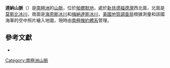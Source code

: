 {{Coord|73|12|S|62|25|W|source:GNIS|display=title}}

'''達納山脈'''（{{lang-en|Dana Mountains}}）是[[南極洲|南極洲]]的[[山脈|山脈]]，位於[[帕爾默地|帕爾默地]]，處於[[新貝德福德灣|新貝德福德灣]]西北面，北面是[[莫斯比冰川|莫斯比冰川]]，南面是[[海恩斯冰川_(帕爾默地)|海恩斯冰川]]和[[梅納達斯冰川|梅納達斯冰川]]，[[美國地質調查局|美國地質調查局]]根據測量和該國海軍的空中照片繪入地圖，現時由[[南極條約體系|南極條約體系]]管理。

== 參考文獻 ==
* {{usgs-gazetteer|id=3492}}

{{Antarctica-geo-stub}}
[[Category:南極洲山脈|Category:南極洲山脈]]